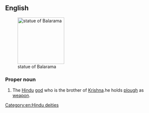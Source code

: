 ==English==
[[File:Balarama statue.JPG|thumb|right|150px|statue of Balarama]]

===Proper noun===
{{wikipedia}}
{{en-proper noun}}

# {{context|Hinduism|lang=en}} The [[Hindu]] [[god]] who is the brother of [[Krishna]].he holds [[plough]] as [[weapon]].

[[Category:en:Hindu deities]]